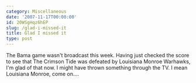 ```yaml
---
category: Miscellaneous
date: '2007-11-17T00:00:00'
id: 20WSgHqz6hEP
slug: /glad-i-missed-it
title: Glad I missed it
type: post
---
```


The Bama game wasn't broadcast this week. Having just checked the
score to see that The Crimson Tide was defeated by Louisiana Monroe
Warhawks, I'm glad of that now. I might have thrown something
through the TV. I mean Louisiana Monroe, come on....
